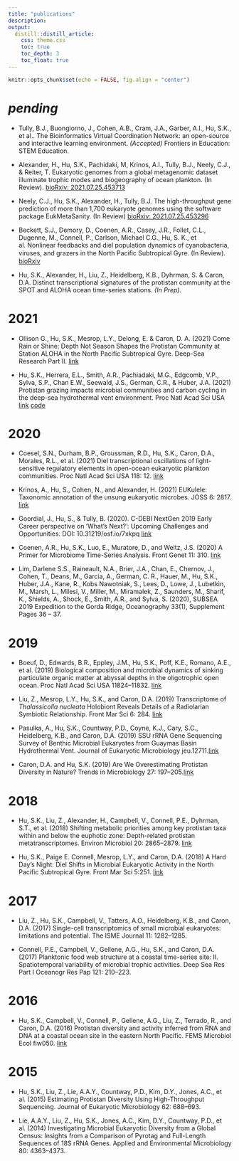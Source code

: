 ```yaml
---
title: "publications"
description:
output: 
  distill::distill_article:
    css: theme.css
    toc: true
    toc_depth: 3
    toc_float: true
---
```


```r
knitr::opts_chunk$set(echo = FALSE, fig.align = "center")
```

# _pending_

* Tully, B.J., Buongiorno, J., Cohen, A.B., Cram, J.A., Garber, A.I., Hu, S.K., et al.. The Bioinformatics Virtual Coordination Network: an open-source and interactive learning environment. _(Accepted)_ Frontiers in Education: STEM Education.

* Alexander, H., Hu, S.K., Pachidaki, M, Krinos, A.I., Tully, B.J., Neely, C.J., & Reiter, T. Eukaryotic genomes from a global metagenomic dataset illuminate trophic modes and biogeography of ocean plankton. (In Review). [bioRxiv: 2021.07.25.453713](https://www.biorxiv.org/content/10.1101/2021.07.25.453713v1)

* Neely, C.J., Hu, S.K., Alexander, H., Tully, B.J. The high-throughput gene prediction of more than 1,700 eukaryote genomes using the software package EukMetaSanity. (In Review) [bioRxiv: 2021.07.25.453296](https://www.biorxiv.org/content/10.1101/2021.07.25.453296v1) 

* Beckett, S.J., Demory, D., Coenen, A.R., Casey, J.R., Follet, C.L., Dugenne, M., Connell, P., Carlson, Michael C.G., Hu, S. K., et al. Nonlinear feedbacks and diel population dynamics of cyanobacteria, viruses, and grazers in the North Paciﬁc Subtropical Gyre. (In Review). [bioRxiv](Nonlinear feedbacks and diel population dynamics of cyanobacteria, viruses, and grazers in the North Paciﬁc Subtropical Gyre)

* Hu, S.K., Alexander, H., Liu, Z., Heidelberg, K.B., Dyhrman, S. & Caron, D.A. Distinct transcriptional signatures of the protistan community at the SPOT and ALOHA ocean time-series stations. _(In Prep)_.

# 2021
* Ollison G., Hu, S.K., Mesrop, L.Y., Delong, E. & Caron, D. A. (2021) Come Rain or Shine: Depth Not Season Shapes the Protistan Community at Station ALOHA in the North Pacific Subtropical Gyre. Deep-Sea Research Part II. [link](https://www.sciencedirect.com/science/article/pii/S0967063721000339)

* Hu, S.K., Herrera, E.L., Smith, A.R., Pachiadaki, M.G., Edgcomb, V.P., Sylva, S.P., Chan E.W., Seewald, J.S., German, C.R., & Huber, J.A. (2021) Protistan grazing impacts microbial communities and carbon cycling in the deep-sea hydrothermal vent environment. Proc Natl Acad Sci USA [link](https://www.pnas.org/content/118/29/e2102674118) [code](https://shu251.github.io/protist-gordaridge-2021/)

# 2020

* Coesel, S.N., Durham, B.P., Groussman, R.D., Hu, S.K., Caron, D.A., Morales, R.L., et al. (2021) Diel transcriptional oscillations of light-sensitive regulatory elements in open-ocean eukaryotic plankton communities. Proc Natl Acad Sci USA 118: 12. [link](https://www.pnas.org/content/118/6/e2011038118)

* Krinos, A., Hu, S., Cohen, N., and Alexander, H. (2021) EUKulele: Taxonomic annotation of the unsung eukaryotic microbes. JOSS 6: 2817. [link](https://joss.theoj.org/papers/10.21105/joss.02817)

* Goordial, J., Hu, S., & Tully, B. (2020). C-DEBI NextGen 2019 Early Career perspective on ‘What’s Next?’: Upcoming Challenges and Opportunities. DOI: 10.31219/osf.io/7xkpq [link](https://www.darkenergybiosphere.org/publication/c-debi-nextgen-2019-early-career-perspective-on-whats-next-upcoming-challenges-and-opportunities/)

* Coenen, A.R., Hu, S.K., Luo, E., Muratore, D., and Weitz, J.S. (2020) A Primer for Microbiome Time-Series Analysis. Front Genet 11: 310. [link](https://www.frontiersin.org/articles/10.3389/fgene.2020.00310/full)

* Lim, Darlene S.S., Raineault, N.A., Brier, J.A., Chan, E., Chernov, J., Cohen, T., Deans, M., Garcia, A., German, C. R., Hauer, M., Hu, S.K., Huber, J.A., Kane, R., Kobs Nawotniak, S., Lees, D., Lowe, J., Lubetkin, M., Marsh, L., Milesi, V., Miller, M., Miramalek, Z., Saunders, M., Sharif, K., Shields, A., Shock, E., Smith, A.R., and Sylva, S. (2020), SUBSEA 2019 Expedition to the Gorda Ridge, Oceanography 33(1), Supplement Pages 36 – 37.

# 2019
* Boeuf, D., Edwards, B.R., Eppley, J.M., Hu, S.K., Poff, K.E., Romano, A.E., et al. (2019) Biological composition and microbial dynamics of sinking particulate organic matter at abyssal depths in the oligotrophic open ocean. Proc Natl Acad Sci USA 11824–11832. [link](https://www.pnas.org/content/116/24/11824)

* Liu, Z., Mesrop, L.Y., Hu, S.K., and Caron, D.A. (2019) Transcriptome of _Thalassicolla nucleata_ Holobiont Reveals Details of a Radiolarian Symbiotic Relationship. Front Mar Sci 6: 284. [link](https://www.frontiersin.org/articles/10.3389/fmars.2019.00284/full)

* Pasulka, A., Hu, S.K., Countway, P.D., Coyne, K.J., Cary, S.C., Heidelberg, K.B., and Caron, D.A. (2019) SSU rRNA Gene Sequencing Survey of Benthic Microbial Eukaryotes from Guaymas Basin Hydrothermal Vent. Journal of Eukaryotic Microbiology jeu.12711.[link](https://onlinelibrary.wiley.com/doi/10.1111/jeu.12711)

* Caron, D.A. and Hu, S.K. (2019) Are We Overestimating Protistan Diversity in Nature? Trends in Microbiology 27: 197–205.[link](https://www.sciencedirect.com/science/article/abs/pii/S0966842X18302324?via%3Dihub)

# 2018
* Hu, S.K., Liu, Z., Alexander, H., Campbell, V., Connell, P.E., Dyhrman, S.T., et al. (2018) Shifting metabolic priorities among key protistan taxa within and below the euphotic zone: Depth-related protistan metatranscriptomes. Environ Microbiol 20: 2865–2879. [link](https://sfamjournals.onlinelibrary.wiley.com/doi/abs/10.1111/1462-2920.14259)

* Hu, S.K., Paige E. Connell, Mesrop, L.Y., and Caron, D.A. (2018) A Hard Day’s Night: Diel Shifts in Microbial Eukaryotic Activity in the North Pacific Subtropical Gyre. Front Mar Sci 5:251. [link](https://dornsife.usc.edu/assets/sites/378/docs/Caron_pdfs/2018_Hu_etal_FrontiersMarineScience.pdf)

# 2017
* Liu, Z., Hu, S.K., Campbell, V., Tatters, A.O., Heidelberg, K.B., and Caron, D.A. (2017) Single-cell transcriptomics of small microbial eukaryotes: limitations and potential. The ISME Journal 11: 1282–1285.

* Connell, P.E., Campbell, V., Gellene, A.G., Hu, S.K., and Caron, D.A. (2017) Planktonic food web structure at a coastal time-series site: II. Spatiotemporal variability of microbial trophic activities. Deep Sea Res Part I Oceanogr Res Pap 121: 210–223.

# 2016
* Hu, S.K., Campbell, V., Connell, P., Gellene, A.G., Liu, Z., Terrado, R., and Caron, D.A. (2016) Protistan diversity and activity inferred from RNA and DNA at a coastal ocean site in the eastern North Pacific. FEMS Microbiol Ecol fiw050. [link](https://academic.oup.com/femsec/article/92/4/fiw050/2197988)

# 2015 
* Hu, S.K., Liu, Z., Lie, A.A.Y., Countway, P.D., Kim, D.Y., Jones, A.C., et al. (2015) Estimating Protistan Diversity Using High-Throughput Sequencing. Journal of Eukaryotic Microbiology 62: 688–693.

* Lie, A.A.Y., Liu, Z., Hu, S.K., Jones, A.C., Kim, D.Y., Countway, P.D., et al. (2014) Investigating Microbial Eukaryotic Diversity from a Global Census: Insights from a Comparison of Pyrotag and Full-Length Sequences of 18S rRNA Genes. Applied and Environmental Microbiology 80: 4363–4373.